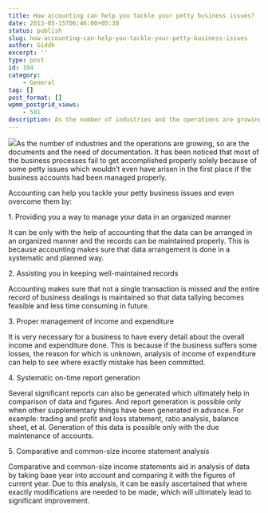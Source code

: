 ```yaml
---
title: How accounting can help you tackle your petty business issues?
date: 2013-05-15T06:46:00+05:30
status: publish
slug: how-accounting-can-help-you-tackle-your-petty-business-issues
author: Giddh
excerpt: ''
type: post
id: 194
category:
    - General
tag: []
post_format: []
wpmm_postgrid_views:
    - 581
description: As the number of industries and the operations are growing, so are the documents and the need of documentation. It has been noticed that most of the business
---
```

<img class="wp-block-image size-large" src = "https://miro.medium.com/max/440/0*vGp-U6ryF1xNpJo1.png" />As the number of industries and the operations are growing, so are the documents and the need of documentation. It has been noticed that most of the business processes fail to get accomplished properly solely because of some petty issues which wouldn’t even have arisen in the first place if the business accounts had been managed properly.

Accounting can help you tackle your petty business issues and even overcome them by:

1\. Providing you a way to manage your data in an organized manner

It can be only with the help of accounting that the data can be arranged in an organized manner and the records can be maintained properly. This is because accounting makes sure that data arrangement is done in a systematic and planned way.

2\. Assisting you in keeping well-maintained records

Accounting makes sure that not a single transaction is missed and the entire record of business dealings is maintained so that data tallying becomes feasible and less time consuming in future.

3\. Proper management of income and expenditure

It is very necessary for a business to have every detail about the overall income and expenditure done. This is because if the business suffers some losses, the reason for which is unknown, analysis of income of expenditure can help to see where exactly mistake has been committed.

4\. Systematic on-time report generation

Several significant reports can also be generated which ultimately help in comparison of data and figures. And report generation is possible only when other supplementary things have been generated in advance. For example: trading and profit and loss statement, ratio analysis, balance sheet, et al. Generation of this data is possible only with the due maintenance of accounts.

5\. Comparative and common-size income statement analysis

Comparative and common-size income statements aid in analysis of data by taking base year into account and comparing it with the figures of current year. Due to this analysis, it can be easily ascertained that where exactly modifications are needed to be made, which will ultimately lead to significant improvement.